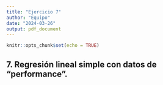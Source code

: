 ```yaml
---
title: "Ejercicio 7"
author: "Equipo"
date: "2024-03-26"
output: pdf_document
---
```


```r
knitr::opts_chunk$set(echo = TRUE)
```

## 7. Regresión lineal simple con datos de "performance".



